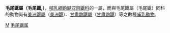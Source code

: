 {{更新|time=2019-09-08T13:46:38+00:00}}
{{Automatic taxobox
| taxon = Parascalops
| image = The quadrupeds of North America (Plate LXXIV) (7748318398).jpg
| image_caption = 
| authority = 
}}
'''毛尾鼴屬（毛尾鼴,{{lang|en|Parascalops}}）'''，[[哺乳綱|哺乳綱]][[鼩鼱亚目|鼩鼱亚目]][[鼴科|鼴科]]的一屬，而與毛尾鼴屬（毛尾鼴）同科的動物尚有[[美洲鼴屬|美洲鼴屬]]（[[美洲鼴|美洲鼴]]）、[[甘肅鼩鼴屬|甘肅鼩鼴屬]]（[[甘肅鼩鼴|甘肅鼩鼴]]）等之數種[[哺乳動物|哺乳動物]]。

{{Taxonbar|from=Q1470645}}

[[Category:鼴科|M]]
[[Category:毛尾鼴属|]]
